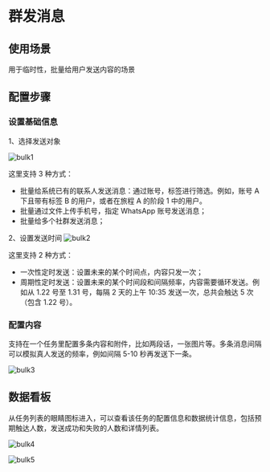 # 群发消息

## 使用场景

用于临时性，批量给用户发送内容的场景

## 配置步骤

### 设置基础信息

1、选择发送对象

![bulk1](/images/bulk1.png)

这里支持 3 种方式：

- 批量给系统已有的联系人发送消息：通过账号，标签进行筛选。例如，账号 A 下且带有标签 B 的用户，或者在旅程 A 的阶段 1 中的用户。
- 批量通过文件上传手机号，指定 WhatsApp 账号发送消息；
- 批量给多个社群发送消息；

2、设置发送时间
![bulk2](/images/bulk2.png)

这里支持 2 种方式：

- 一次性定时发送：设置未来的某个时间点，内容只发一次；
- 周期性定时发送：设置未来的某个时间段和间隔频率，内容需要循环发送。例如从 1.22 号至 1.31 号，每隔 2 天的上午 10:35 发送一次，总共会触达 5 次（包含 1.22 号）。

### 配置内容

支持在一个任务里配置多条内容和附件，比如两段话，一张图片等。多条消息间隔可以模拟真人发送的频率，例如间隔 5-10 秒再发送下一条。

![bulk3](/images/bulk3.png)

## 数据看板

从任务列表的眼睛图标进入，可以查看该任务的配置信息和数据统计信息，包括预期触达人数，发送成功和失败的人数和详情列表。

![bulk4](/images/bulk4.png)

![bulk5](/images/bulk5.png)
